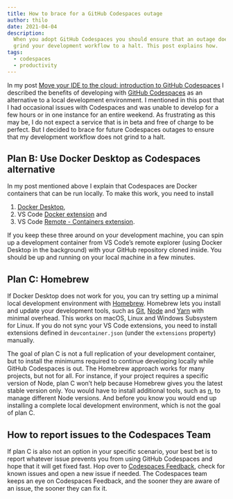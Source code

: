 ```yaml
---
title: How to brace for a GitHub Codespaces outage
author: thilo
date: 2021-04-04
description:
  When you adopt GitHub Codespaces you should ensure that an outage does not
  grind your development workflow to a halt. This post explains how.
tags:
  - codespaces
  - productivity
---
```


In my post
[Move your IDE to the cloud: introduction to GitHub Codespaces](/posts/introduction-to-github-codespaces)
I described the benefits of developing with
[GitHub Codespaces](https://github.com/features/codespaces) as an alternative to
a local development environment. I mentioned in this post that I had occasional
issues with Codespaces and was unable to develop for a few hours or in one
instance for an entire weekend. As frustrating as this may be, I do not expect a
service that is in beta and free of charge to be perfect. But I decided to brace
for future Codespaces outages to ensure that my development workflow does not
grind to a halt.

## Plan B: Use Docker Desktop as Codespaces alternative

In my post mentioned above I explain that Codespaces are Docker containers that
can be run locally. To make this work, you need to install

1. [Docker Desktop](https://www.docker.com/products/docker-desktop),
1. VS Code
   [Docker extension](https://marketplace.visualstudio.com/items?itemName=ms-azuretools.vscode-docker)
   and
1. VS Code
   [Remote - Containers extension](https://marketplace.visualstudio.com/items?itemName=ms-vscode-remote.remote-containers).

If you keep these three around on your development machine, you can spin up a
development container from VS Code’s remote explorer (using Docker Desktop in
the background) with your GitHub repository cloned inside. You should be up and
running on your local machine in a few minutes.

## Plan C: Homebrew

If Docker Desktop does not work for you, you can try setting up a minimal local
development environment with [Homebrew](https://brew.sh/). Homebrew lets you
install and update your development tools, such as [Git](https://git-scm.com/),
[Node](https://nodejs.org/en/) and [Yarn](https://yarnpkg.com/) with minimal
overhead. This works on macOS, Linux and Windows Subsystem for Linux. If you do
not sync your VS Code extensions, you need to install extensions defined in
`devcontainer.json` (under the `extensions` property) manually.

The goal of plan C is not a full replication of your development container, but
to install the minimums required to continue developing locally while GitHub
Codespaces is out. The Homebrew approach works for many projects, but not for
all. For instance, if your project requires a specific version of Node, plan C
won’t help because Homebrew gives you the latest stable version only. You would
have to install additional tools, such as [n](https://github.com/tj/n), to
manage different Node versions. And before you know you would end up installing
a complete local development environment, which is not the goal of plan C.

## How to report issues to the Codespaces Team

If plan C is also not an option in your specific scenario, your best bet is to
report whatever issue prevents you from using GitHub Codespaces and hope that it
will get fixed fast. Hop over to
[Codespaces Feedback](https://github.com/github/feedback/discussions/categories/codespaces-feedback),
check for known issues and open a new issue if needed. The Codespaces team keeps
an eye on Codespaces Feedback, and the sooner they are aware of an issue, the
sooner they can fix it.
